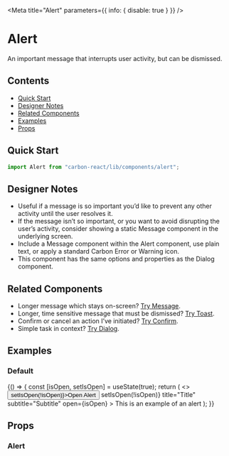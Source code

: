

<Meta title="Alert" parameters={{ info: { disable: true } }} />

# Alert

An important message that interrupts user activity, but can be dismissed.

## Contents

- [Quick Start](#quick-start)
- [Designer Notes](#designer-notes)
- [Related Components](#related-components)
- [Examples](#examples)
- [Props](#props)

## Quick Start

```javascript
import Alert from "carbon-react/lib/components/alert";
```

## Designer Notes

- Useful if a message is so important you’d like to prevent any other activity until the user resolves it.
- If the message isn’t so important, or you want to avoid disrupting the user’s activity, consider showing a static Message component in the underlying screen.
- Include a Message component within the Alert component, use plain text, or apply a standard Carbon Error or Warning icon.
- This component has the same options and properties as the Dialog component.

## Related Components

- Longer message which stays on-screen? [Try Message](/?path=/docs/message--default-story "Try Message").
- Longer, time sensitive message that must be dismissed? [Try Toast](/?path=/docs/design-system-toast--default-story "Try Toast").
- Confirm or cancel an action I’ve initiated? [Try Confirm](/?path=/docs/confirm--default-story "Try Confirm").
- Simple task in context? [Try Dialog](/?path=/docs/dialog--default-story "Try Dialog").

## Examples

### Default

<Preview>
  <Story name="default">
    {() => {
      const [isOpen, setIsOpen] = useState(true);
      return (
        <>
          <Button onClick={() => setIsOpen(!isOpen)}>Open Alert</Button>
          <Alert
            onCancel={() => setIsOpen(!isOpen)}
            title="Title"
            subtitle="Subtitle"
            open={isOpen}
          >
            This is an example of an alert
          </Alert>
        </>
      );
    }}
  </Story>
</Preview>

## Props

### Alert

<Props of={Alert} />
